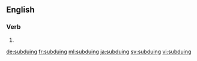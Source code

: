 ==English==

===Verb===
{{head|en|present participle}}

# {{present participle of|subdue|lang=en}}

[[de:subduing]]
[[fr:subduing]]
[[ml:subduing]]
[[ja:subduing]]
[[sv:subduing]]
[[vi:subduing]]